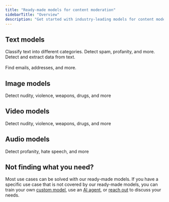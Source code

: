 ```yaml
---
title: "Ready-made models for content moderation"
sidebarTitle: "Overview"
description: "Get started with industry-leading models for content moderation"
---
```


## Text models

<CardGroup>
  <Card title="Text classifiers" icon="tag" href="/models/classifier-overview">
    Classify text into different categories. Detect spam, profanity, and more.
  </Card>
  <Card
    title="Entity extractors"
    icon="magnifying-glass"
    href="/models/entity-extractor-overview"
  >
    Detect and extract data from text.<br></br>Find emails, addresses, and more.
  </Card>
</CardGroup>

## Image models

<Card title="Image models" icon="image" href="/models/image-models">
  Detect nudity, violence, weapons, drugs, and more
</Card>

## Video models

<Card title="Video models" icon="film" href="/models/video-models">
  Detect nudity, violence, weapons, drugs, and more
</Card>

## Audio models

<Card title="Audio models" icon="waveform-lines" href="/models/audio-models">
  Detect profanity, hate speech, and more
</Card>

## Not finding what you need?

Most use cases can be solved with our ready-made models. If you have a specific use case that is not covered by our ready-made models, you can train your own [custom model](/custom-models), use an [AI agent](/ai-agents), or [reach out](https://moderationapi.com/sales) to discuss your needs.
